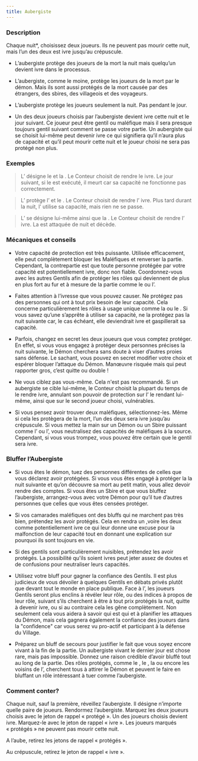 ```yaml
---
title: Aubergiste
---
```



<Role AUBERGISTE header />

### Description

Chaque nuit*, choisissez deux joueurs. Ils ne peuvent pas mourir cette nuit, mais l’un des deux est ivre jusqu’au crépuscule.

-   L’aubergiste protège des joueurs de la mort la nuit mais quelqu’un devient ivre dans le processus.

-   L’aubergiste, comme le moine, protège les joueurs de la mort par le démon. Mais ils sont aussi protégés de la mort causée par des étrangers, des sbires, des villageois et des voyageurs.

-   L’aubergiste protège les joueurs seulement la nuit. Pas pendant le jour.

-   Un des deux joueurs choisis par l’aubergiste devient ivre cette nuit et le jour suivant. Ce joueur peut être gentil ou maléfique mais il sera presque toujours gentil suivant comment se passe votre partie. Un aubergiste qui se choisit lui-même peut devenir ivre ce qui signifiera qu’il n’aura plus de capacité et qu’il peut mourir cette nuit et le joueur choisi ne sera pas protégé non plus.

### Exemples

> L’<Role AUBERGISTE /> désigne le <Role FOU /> et la <Role FEMME_DE_CHAMBRE />. Le Conteur choisit de rendre le <Role FOU /> ivre. Le jour suivant, si le <Role FOU /> est exécuté, il meurt car sa capacité ne fonctionne pas correctement.

> L’<Role AUBERGISTE /> protège l’<Role ASSASSIN /> et le <Role PO />. Le Conteur choisit de rendre l’<Role ASSASSIN /> ivre. Plus tard durant la nuit, l’<Role ASSASSIN /> utilise sa capacité, mais rien ne se passe.

> L’<Role AUBERGISTE /> se désigne lui-même ainsi que la <Role FEMME_DE_CHAMBRE />. Le Conteur choisit de rendre l’<Role AUBERGISTE /> ivre. La <Role FEMME_DE_CHAMBRE /> est attaquée de nuit et décède.

### Mécaniques et conseils

- Votre capacité de protection est très puissante. Utilisée efficacement, elle peut complètement bloquer les Maléfiques et renverser la partie. Cependant, la contrepartie est que toute personne protégée par votre capacité est potentiellement ivre, donc non fiable. Coordonnez-vous avec les autres Gentils afin de protéger les rôles qui deviennent de plus en plus fort au fur et à mesure de la partie comme le <Role PACIFISTE /> ou l’<Role EXORCISTE />.

- Faites attention à l’ivresse que vous pouvez causer. Ne protégez pas des personnes qui ont à tout prix besoin de leur capacité. Cela concerne particulièrement les rôles à usage unique comme la <Role COURTISANE /> ou le <Role PROFESSEUR />. Si vous savez qu’une <Role COURTISANE /> s’apprête à utiliser sa capacité, ne la protégez pas la nuit suivante car, le cas échéant, elle deviendrait ivre et gaspillerait sa capacité.

- Parfois, changez en secret les deux joueurs que vous comptez protéger. En effet, si vous vous engagez à protéger deux personnes précises la nuit suivante, le Démon cherchera sans doute à viser d’autres proies sans défense. Le sachant, vous pouvez en secret modifier votre choix et espérer bloquer l’attaque du Démon. Manœuvre risquée mais qui peut rapporter gros, c’est quitte ou double !

- Ne vous ciblez pas vous-même. Cela n'est pas recommandé. Si un aubergiste se cible lui-même, le Conteur choisit la plupart du temps de le rendre ivre, annulant son pouvoir de protection sur l’<Role AUBERGISTE /> le rendant lui-même, ainsi que sur le second joueur choisi, vulnérables.

- Si vous pensez avoir trouver deux maléfiques, sélectionnez-les. Même si cela les protègera de la mort, l’un des deux sera ivre jusqu’au crépuscule. Si vous mettez la main sur un Démon ou un Sbire puissant comme l’<Role ASSASSIN /> ou l’<Role AVOCAT_DU_DIABLE />, vous neutralisez des capacités de maléfiques à la source. Cependant, si vous vous trompez, vous pouvez être certain que le gentil sera ivre.

### Bluffer l’Aubergiste

- Si vous êtes le démon, tuez des personnes différentes de celles que vous déclarez avoir protégées. Si vous vous êtes engagé à protéger la <Role FEMME_DE_CHAMBRE /> la nuit suivante et qu’on découvre sa mort au petit matin, vous allez devoir rendre des comptes. Si vous êtes un Sbire et que vous bluffez l’aubergiste, arrangez-vous avec votre Démon pour qu’il tue d’autres personnes que celles que vous êtes censées protéger.

- Si vos camarades maléfiques ont des bluffs qui ne marchent pas très bien, prétendez les avoir protégés. Cela en rendra un ,voire les deux comme potentiellement ivre ce qui leur donne une excuse pour la malfonction de leur capacité tout en donnant une explication sur pourquoi ils sont toujours en vie. 

- Si des gentils sont particulièrement nuisibles, prétendez les avoir protégés. La possibilité qu'ils soient ivres peut jeter assez de doutes et de confusions pour neutraliser leurs capacités.

- Utilisez votre bluff pour gagner la confiance des Gentils. Il est plus judicieux de vous dévoiler à quelques Gentils en débats privés plutôt que devant tout le monde en place publique. Face à l’<Role AUBERGISTE />, les joueurs Gentils seront plus enclins à révéler leur rôle, ou des indices à propos de leur rôle, suivant s’ils cherchent à être à tout prix protégés la nuit, quitte à devenir ivre, ou si au contraire cela les gêne complètement. Non seulement cela vous aidera à savoir qui est qui et à planifier les attaques du Démon, mais cela gagnera également la confiance des joueurs dans la "confidence" car vous serez vu pro-actif et participant à la défense du Village.

- Préparez un bluff de secours pour justifier le fait que vous soyez encore vivant à la fin de la partie. Un aubergiste vivant le dernier jour est chose rare, mais pas impossible. Donnez une raison crédible d’avoir bluffé tout au long de la partie. Des rôles protégés, comme le <Role MARIN />, le <Role FOU />, la <Role BRUTE /> ou encore les voisins de l’<Role HERBORISTE />, cherchent tous à attirer le Démon et peuvent le faire en bluffant un rôle intéressant à tuer comme l’aubergiste.

### Comment conter?

Chaque nuit, sauf la première, réveillez l’aubergiste. Il désigne n’importe quelle paire de joueurs. Rendormez l’aubergiste. Marquez les deux joueurs choisis avec le jeton de rappel « protégé ». Un des joueurs choisis devient ivre. Marquez-le avec le jeton de rappel « ivre ». Les joueurs marqués « protégés » ne peuvent pas mourir cette nuit.

A l’aube, retirez les jetons de rappel « protégés ».

Au crépuscule, retirez le jeton de rappel « ivre ».